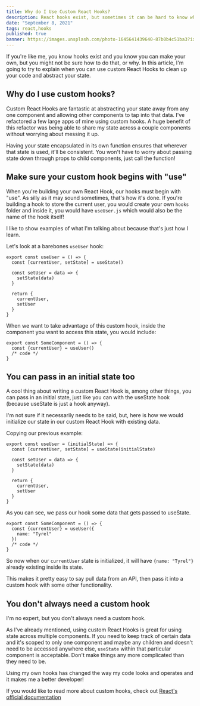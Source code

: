 ```yaml
---
title: Why do I Use Custom React Hooks?
description: React hooks exist, but sometimes it can be hard to know when to use a custom hook to make your state more maneuverable.
date: "September 8, 2021"
tags: react,hooks
published: true
banner: https://images.unsplash.com/photo-1645641439640-87b0b4c51ba3?ixlib=rb-1.2.1&ixid=MnwxMjA3fDB8MHxwaG90by1wYWdlfHx8fGVufDB8fHx8&auto=format&fit=crop&w=987&q=80---
---
```


If you're like me, you know hooks exist and you know you can make your own, but you might not be sure how to do that, or why. In this article, I'm going to try to explain when you can use custom React Hooks to clean up your code and abstract your state.

## Why do I use custom hooks?

Custom React Hooks are fantastic at abstracting your state away from any one component and allowing other components to tap into that data. I've refactored a few large apps of mine using custom hooks. A huge benefit of this refactor was being able to share my state across a couple components without worrying about messing it up.

Having your state encapsulated in its own function ensures that wherever that state is used, it'll be consistent. You won't have to worry about passing state down through props to child components, just call the function!

## Make sure your custom hook begins with "use"

When you're building your own React Hook, our hooks must begin with "use". As silly as it may sound sometimes, that's how it's done. If you're building a hook to store the current user, you would create your own `hooks` folder and inside it, you would have `useUser.js` which would also be the name of the hook itself!

I like to show examples of what I'm talking about because that's just how I learn.

Let's look at a barebones `useUser` hook:

```
export const useUser = () => {
  const [currentUser, setState] = useState()

  const setUser = data => {
    setState(data)
  }

  return {
    currentUser,
    setUser
  }
}
```

When we want to take advantage of this custom hook, inside the component you want to access this state, you would include:

```
export const SomeComponent = () => {
  const {currentUser} = useUser()
  /* code */
}

```

## You can pass in an initial state too

A cool thing about writing a custom React Hook is, among other things, you can pass in an initial state, just like you can with the useState hook (because useState is just a hook anyway).

I'm not sure if it necessarily needs to be said, but, here is how we would initialize our state in our custom React Hook with existing data.

Copying our previous example:

```
export const useUser = (initialState) => {
  const [currentUser, setState] = useState(initialState)

  const setUser = data => {
    setState(data)
  }

  return {
    currentUser,
    setUser
  }
}
```

As you can see, we pass our hook some data that gets passed to useState.

```
export const SomeComponent = () => {
  const {currentUser} = useUser({
    name: "Tyrel"
  })
  /* code */
}

```

So now when our `currentUser` state is initialized, it will have `{name: "Tyrel"}` already existing inside its state.

This makes it pretty easy to say pull data from an API, then pass it into a custom hook with some other functionality.

## You don't always need a custom hook

I'm no expert, but you don't always need a custom hook.

As I've already mentioned, using custom React Hooks is great for using state across multiple components. If you need to keep track of certain data and it's scoped to only one component and maybe any children and doesn't need to be accessed anywhere else, `useState` within that particular component is acceptable. Don't make things any more complicated than they need to be.

Using my own hooks has changed the way my code looks and operates and it makes me a better developer!

If you would like to read more about custom hooks, check out [React's official documentation](https://reactjs.org/docs/hooks-custom.html)
